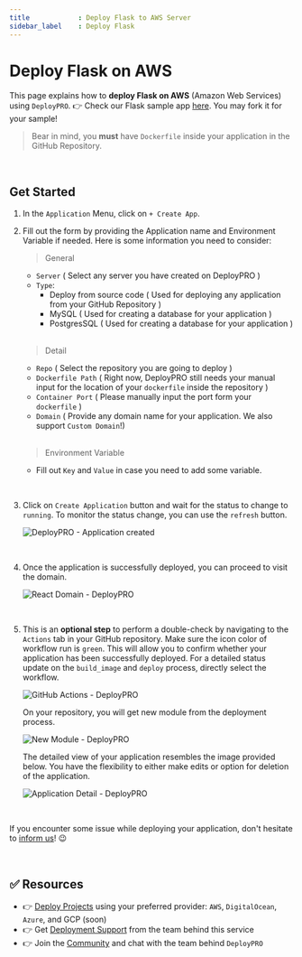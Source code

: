 ```yaml
---
title            : Deploy Flask to AWS Server
sidebar_label    : Deploy Flask
---
```


# Deploy Flask on AWS 

This page explains how to **deploy Flask on AWS** (Amazon Web Services) using `DeployPRO`. 👉 Check our Flask sample app [here](https://github.com/app-generator/deploypro-flask). You may fork it for your sample!

> Bear in mind, you **must** have `Dockerfile` inside your application in the GitHub Repository.

<br />

## Get Started

1. In the `Application` Menu, click on `+ Create App`.
2. Fill out the form by providing the Application name and Environment Variable if needed. Here is some information you need to consider:

    > General

    - `Server` ( Select any server you have created on DeployPRO )
    - `Type`:
        - Deploy from source code ( Used for deploying any application from your GitHub Repository )
        - MySQL ( Used for creating a database for your application )
        - PostgresSQL ( Used for creating a database for your application )

    <br /> 

    > Detail

    - `Repo` ( Select the repository you are going to deploy )
    - `Dockerfile Path` ( Right now, DeployPRO still needs your manual input for the location of your `dockerfile` inside the repository )
    - `Container Port` ( Please manually input the port form your `dockerfile` )
    - `Domain` ( Provide any domain name for your application. We also support `Custom Domain`!)

    <br />

    > Environment Variable

    - Fill out `Key` and `Value` in case you need to add some variable.

<br />

3. Click on `Create Application` button and wait for the status to change to `running`. To monitor the status change, you can use the `refresh` button.
    
    ![DeployPRO - Application created](https://github.com/app-generator/deploypro-docs/assets/46531367/ff7168ac-29d1-4a96-901e-8b1884e9514d)

<br />

4. Once the application is successfully deployed, you can proceed to visit the domain.

    ![React Domain - DeployPRO](https://github.com/app-generator/deploypro-docs/assets/46531367/0d5bd363-44c1-4dcb-9555-810e25c49fcc)

<br />

5. This is an **optional step** to perform a double-check by navigating to the `Actions` tab in your GitHub repository. Make sure the icon color of workflow run is `green`. This will allow you to confirm whether your application has been successfully deployed. For a detailed status update on the `build_image` and `deploy` process, directly select the workflow.
    
    ![GitHub Actions - DeployPRO](https://github.com/app-generator/deploypro-docs/assets/46531367/33f61fff-2ea3-4355-a009-86a0075a9ae9)
    <br />

    On your repository, you will get new module from the deployment process.
    
    ![New Module - DeployPRO](https://github.com/app-generator/deploypro-docs/assets/46531367/5f3b704f-1c72-41c9-b26a-83c8fdebb6dd)
    <br />

    The detailed view of your application resembles the image provided below. You have the flexibility to either make edits or option for deletion of the application.

    ![Application Detail - DeployPRO](https://github.com/app-generator/deploypro-docs/assets/46531367/be6d3e4c-48f1-405e-853d-1ea4f46747fa)

    <br />

If you encounter some issue while deploying your application, don't hesitate to [inform us](https://discord.gg/qQhjQZhnur)! 😉

<br />

## ✅ Resources

- 👉 [Deploy Projects](https://deploypro.dev/) using your preferred provider: `AWS`, `DigitalOcean`, `Azure`, and GCP (soon)
- 👉 Get [Deployment Support](https://deploypro.dev/support/) from the team behind this service
- 👉 Join the [Community](https://discord.gg/qQhjQZhnur) and chat with the team behind `DeployPRO`